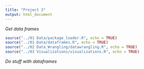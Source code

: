 ```yaml
---
title: "Project 3"
output: html_document
---
```




*Get data frames*
```r
source("../01 Data/package_loader.R", echo = TRUE)
source("../01 Data/dataframes.R", echo = TRUE)
source("../02 Data_Wrangling/datawrangling.R", echo = TRUE)
source("../03 Visualizations/visualizations.R", echo = TRUE)
```

*Do stuff with dataframes*
```r

```

